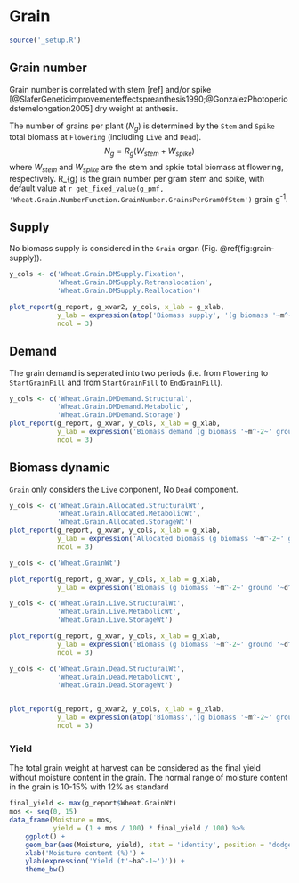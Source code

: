 # Grain {#cha:grain}



```r
source('_setup.R')
```


## Grain number {#sec:grain-number}

Grain number is correlated with stem [ref] and/or spike [@SlaferGeneticimprovementeffectspreanthesis1990;@GonzalezPhotoperiodstemelongation2005] dry weight at anthesis.

The number of grains per plant ($N_{g}$) is determined by the `Stem` and `Spike` total biomass at `Flowering` (including `Live` and `Dead`).
$$
N_{g}=R_{g}(W_{stem} + W_{spike})
$$
where $W_{stem}$ and $W_{spike}$ are the stem and spkie total biomass at flowering, respectively. R_{g} is the grain number per gram stem and spike, with default value at `r get_fixed_value(g_pmf, 'Wheat.Grain.NumberFunction.GrainNumber.GrainsPerGramOfStem')` grain g<sup>-1</sup>.




## Supply {#sec:grain-supply}

No biomass supply is considered in the `Grain` organ (Fig. \@ref(fig:grain-supply)).


<div class="fig-output">
```r
y_cols <- c('Wheat.Grain.DMSupply.Fixation',
            'Wheat.Grain.DMSupply.Retranslocation',
            'Wheat.Grain.DMSupply.Reallocation')

plot_report(g_report, g_xvar2, y_cols, x_lab = g_xlab, 
            y_lab = expression(atop('Biomass supply', '(g biomass '~m^-2~' ground '~d^-1~')')), 
            ncol = 3)

```
</div>


## Demand {#sec:grain-demand}
The grain demand is seperated into two periods (i.e. from `Flowering` to `StartGrainFill` and from `StartGrainFill` to `EndGrainFill`). 


<div class="fig-output">
```r
y_cols <- c('Wheat.Grain.DMDemand.Structural', 
            'Wheat.Grain.DMDemand.Metabolic', 
            'Wheat.Grain.DMDemand.Storage')
plot_report(g_report, g_xvar, y_cols, x_lab = g_xlab, 
            y_lab = expression('Biomass demand (g biomass '~m^-2~' ground '~d^-1~')'), 
            ncol = 3)

```
</div>

## Biomass dynamic {#sec:grain-dynamic}

`Grain` only considers the `Live` conponent, No `Dead` component.



<div class="fig-output">
```r
y_cols <- c('Wheat.Grain.Allocated.StructuralWt',
            'Wheat.Grain.Allocated.MetabolicWt',
            'Wheat.Grain.Allocated.StorageWt')
plot_report(g_report, g_xvar, y_cols, x_lab = g_xlab, 
            y_lab = expression('Allocated biomass (g biomass '~m^-2~' ground '~d^-1~')'),
            ncol = 3)
```
</div>




<div class="fig-output">
```r
y_cols <- c('Wheat.GrainWt')

plot_report(g_report, g_xvar, y_cols, x_lab = g_xlab, 
            y_lab = expression('Biomass (g biomass '~m^-2~' ground '~d^-1~')'))

```
</div>





<div class="fig-output">
```r
y_cols <- c('Wheat.Grain.Live.StructuralWt',
            'Wheat.Grain.Live.MetabolicWt',
            'Wheat.Grain.Live.StorageWt')

plot_report(g_report, g_xvar, y_cols, x_lab = g_xlab, 
            y_lab = expression('Biomass (g biomass '~m^-2~' ground '~d^-1~')'),
            ncol = 3)

```
</div>


<div class="fig-output">
```r
y_cols <- c('Wheat.Grain.Dead.StructuralWt',
            'Wheat.Grain.Dead.MetabolicWt',
            'Wheat.Grain.Dead.StorageWt')


plot_report(g_report, g_xvar2, y_cols, x_lab = g_xlab, 
            y_lab = expression(atop('Biomass','(g biomass '~m^-2~' ground '~d^-1~')')),
            ncol = 3)

```
</div>




### Yield

The total grain weight at harvest can be considered as the final yield without moisture content in the grain. The normal range of moisture content in the grain is 10-15% with 12% as standard

<div class="fig-output">
```r

final_yield <- max(g_report$Wheat.GrainWt)
mos <- seq(0, 15)
data_frame(Moisture = mos,
           yield = (1 + mos / 100) * final_yield / 100) %>% 
    ggplot() +
    geom_bar(aes(Moisture, yield), stat = 'identity', position = "dodge") +
    xlab('Moisture content (%)') + 
    ylab(expression('Yield (t'~ha^-1~')')) +
    theme_bw()
 
```
</div>
